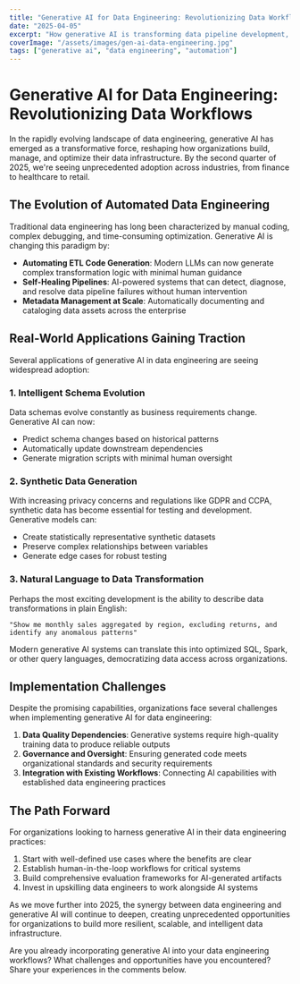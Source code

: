 ```yaml
---
title: "Generative AI for Data Engineering: Revolutionizing Data Workflows"
date: "2025-04-05"
excerpt: "How generative AI is transforming data pipeline development, metadata management, and data quality processes."
coverImage: "/assets/images/gen-ai-data-engineering.jpg"
tags: ["generative ai", "data engineering", "automation"]
---
```


# Generative AI for Data Engineering: Revolutionizing Data Workflows

In the rapidly evolving landscape of data engineering, generative AI has emerged as a transformative force, reshaping how organizations build, manage, and optimize their data infrastructure. By the second quarter of 2025, we're seeing unprecedented adoption across industries, from finance to healthcare to retail.

## The Evolution of Automated Data Engineering

Traditional data engineering has long been characterized by manual coding, complex debugging, and time-consuming optimization. Generative AI is changing this paradigm by:

- **Automating ETL Code Generation**: Modern LLMs can now generate complex transformation logic with minimal human guidance
- **Self-Healing Pipelines**: AI-powered systems that can detect, diagnose, and resolve data pipeline failures without human intervention
- **Metadata Management at Scale**: Automatically documenting and cataloging data assets across the enterprise

## Real-World Applications Gaining Traction

Several applications of generative AI in data engineering are seeing widespread adoption:

### 1. Intelligent Schema Evolution

Data schemas evolve constantly as business requirements change. Generative AI can now:
- Predict schema changes based on historical patterns
- Automatically update downstream dependencies
- Generate migration scripts with minimal human oversight

### 2. Synthetic Data Generation

With increasing privacy concerns and regulations like GDPR and CCPA, synthetic data has become essential for testing and development. Generative models can:
- Create statistically representative synthetic datasets
- Preserve complex relationships between variables
- Generate edge cases for robust testing

### 3. Natural Language to Data Transformation

Perhaps the most exciting development is the ability to describe data transformations in plain English:

```
"Show me monthly sales aggregated by region, excluding returns, and identify any anomalous patterns"
```

Modern generative AI systems can translate this into optimized SQL, Spark, or other query languages, democratizing data access across organizations.

## Implementation Challenges

Despite the promising capabilities, organizations face several challenges when implementing generative AI for data engineering:

1. **Data Quality Dependencies**: Generative systems require high-quality training data to produce reliable outputs
2. **Governance and Oversight**: Ensuring generated code meets organizational standards and security requirements
3. **Integration with Existing Workflows**: Connecting AI capabilities with established data engineering practices

## The Path Forward

For organizations looking to harness generative AI in their data engineering practices:

1. Start with well-defined use cases where the benefits are clear
2. Establish human-in-the-loop workflows for critical systems
3. Build comprehensive evaluation frameworks for AI-generated artifacts
4. Invest in upskilling data engineers to work alongside AI systems

As we move further into 2025, the synergy between data engineering and generative AI will continue to deepen, creating unprecedented opportunities for organizations to build more resilient, scalable, and intelligent data infrastructure.

Are you already incorporating generative AI into your data engineering workflows? What challenges and opportunities have you encountered? Share your experiences in the comments below.